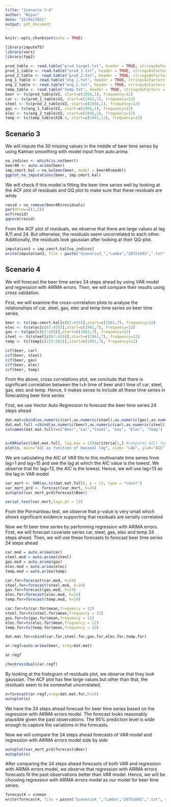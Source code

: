 ```yaml
---
title: "Scenario 3-4"
author: "Nipun"
date: "22/04/2021"
output: pdf_document
---
```


```r
knitr::opts_chunk$set(echo = TRUE)
```

```r
library(imputeTS)
library(vars)
library(fpp2)
```

```r
prod_table <- read.table("prod_target.txt", header = TRUE, stringsAsFactors = FALSE, sep=",")
prod_1_table <- read.table("prod_1.txt", header = TRUE, stringsAsFactors = FALSE, sep=",")
prod_2_table <- read.table("prod_2.txt", header = TRUE, stringsAsFactors = FALSE, sep=",")
eng_1_table <- read.table("eng_1.txt", header = TRUE, stringsAsFactors = FALSE, sep=",")
eng_2_table <- read.table("eng_2.txt", header = TRUE, stringsAsFactors = FALSE, sep=",")
temp_table <- read.table("temp.txt", header = TRUE, stringsAsFactors = FALSE, sep=",")
beer <- ts(prod_table$V2, start=c(1956,1), frequency=12)
car <- ts(prod_1_table$V2, start=c(1961,7), frequency=12)
steel <- ts(prod_2_table$V2, start=c(1956,1), frequency=12)
gas <- ts(eng_1_table$V2, start=c(1956,1), frequency=12)
elec <- ts(eng_2_table$V2, start=c(1956,1), frequency=12)
temp <- ts(temp_table$X20.4, start=c(1943,11), frequency=12)
```

## Scenario 3

We will impute the 30 missing values in the middle of beer time series by using Kalman smoothing with model input from auto.arima

```r
na_indices <- which(is.na(beer))
beerAR <- auto.arima(beer)
imp.cmort.kal = na_kalman(beer, model = beerAR$model)
ggplot_na_imputations(beer, imp.cmort.kal)
```
We will check if this model is fitting the beer time series well by looking at the ACF plot of residuals and QQ plot to make sure that these residuals are white 

```r
resid = na_remove(beerAR$residuals)
par(mfrow=c(1,2))
acf(resid)
qqnorm(resid)
```

From the ACF plot of residuals, we observe that there are large values at lag 8,11 and 24. But otherwise, the residuals seem uncorrelated to each other. Additionally, the residuals look gaussian after looking at their QQ-plot.

```r
imputation3 = imp.cmort.kal[na_indices]
write(imputation3, file = paste("Scenario3_","Lamba","20751692",".txt", sep = ""), ncolumns = 1)
```

## Scenario 4

We will forecast the beer time series 24 steps ahead by using VAR model and regression with ARIMA errors. Then, we will compare their results using cross validation.

First, we will examine the cross-correlation plots to analyse the relationships of car, steel, gas, elec and temp time series on beer time series

```r
beer <- ts(imp.cmort.kal[c(67:435)],start=c(1961,7), frequency=12)
elec <- ts(elec[c(67:435)],start=c(1961,7), frequency=12)
gas <- ts(gas[c(67:435)],start=c(1961,7), frequency=12)
steel <- ts(steel[c(67:435)],start=c(1961,7), frequency=12)
temp <- ts(temp[c(213:581)],start=c(1961,7), frequency=12)

ccf(beer, car)
ccf(beer, steel)
ccf(beer, gas)
ccf(beer, elec)
ccf(beer, temp)

```

From the above, cross correlations plot, we conclude that there is significant correlation between the t+h time of beer and t time of car, steel, gas, elec and temp. Hence, it makes sense to include all these time series in forecasting beer time series

First, we use Vector Auto Regression to forecast the beer time series 24 steps ahead

```r
dat.mat=cbind(as.numeric(car),as.numeric(steel),as.numeric(gas),as.numeric(elec), as.numeric(temp))
dat.mat.full =cbind(as.numeric(beer),as.numeric(car),as.numeric(steel),as.numeric(gas),as.numeric(elec), as.numeric(temp))
colnames(dat.mat.full)=c("Beer","Car","Steel", "Gas", "Elec", "Temp")


x=VARselect(dat.mat.full, lag.max = 15)$criteria[1,] #computes AICs for VAR models up to lag 20
plot(x, main="AIC as function of maximal lag", xlab= "LAG", ylab="AIC",cex=2)
```

We are calculating the AIC of VAR fits to this mutlivariate time series from lag=1 and lag=15 and see the lag at which the AIC value is the lowest. We observe that for lag=13, the AIC is the lowest. Hence, we will use lag=13 as the lag in VAR model

```r
var_mort <- VAR(as.ts(dat.mat.full), p = 13, type = "const")
var_mort_prd <- forecast(var_mort, h=24)
autoplot(var_mort_prd$forecast$Beer)

serial.test(var_mort,lags.pt = 13)
```
From the Pormanteau test, we observe that p-value is very small which shows significant evidence supporting that residuals are serially correlated

Now we fit beer time series by performing regression with ARIMA errors. First, we will forecast covariate series car, steel, gas, elec and temp 24 steps ahead. Then, we will use these forecasts to forecast beer time series 24 steps ahead

```r
car.mod = auto.arima(car)
steel.mod = auto.arima(steel)
gas.mod = auto.arima(gas)
elec.mod = auto.arima(elec)
temp.mod = auto.arima(temp)

car.for=forecast(car.mod, h=24)
steel.for=forecast(steel.mod, h=24)
gas.for=forecast(gas.mod, h=24)
elec.for=forecast(elec.mod, h=24)
temp.for=forecast(temp.mod, h=24)

car.for=ts(car.for$mean,frequency = 12)
steel.for=ts(steel.for$mean,frequency = 12)
gas.for=ts(gas.for$mean,frequency = 12)
elec.for=ts(elec.for$mean,frequency = 12)
temp.for=ts(temp.for$mean,frequency = 12)

dat.mat.for=cbind(car.for,steel.for,gas.for,elec.for,temp.for)

ar.regf=auto.arima(beer, xreg=dat.mat)

ar.regf

checkresiduals(ar.regf)
```
By looking at the histogram of residuals plot, we observe that they look gaussian. The ACF plot has few large values but other than that, the residuals seem to be somewhat uncorrelated.

```r
x=forecast(ar.regf,xreg=dat.mat.for,h=24)
autoplot(x)
```
We have the 24 steps ahead forecast for beer time series based on the regression with ARIMA errors model. The forecast looks reasonably plausible given the past observations. The 95% prediction level is wide enough to capture the variations in the forecasts.

Now we will compare the 24 steps ahead forecasts of VAR model and regression with ARIMA errors model side by side


```r
autoplot(var_mort_prd$forecast$Beer)
autoplot(x)

```
After comparing the 24 steps ahead forecasts of both VAR and regression with ARIMA errors model, we observe that regression with ARIMA errors forecasts fit the past observations better than VAR model. Hence, we will be choosing regression with ARIMA errors model as our model for beer time series.

```r
forecast4 = x$mean
write(forecast4, file = paste("Scenario4_","Lamba","20751692",".txt", sep = ""), ncolumns = 1 )
```
